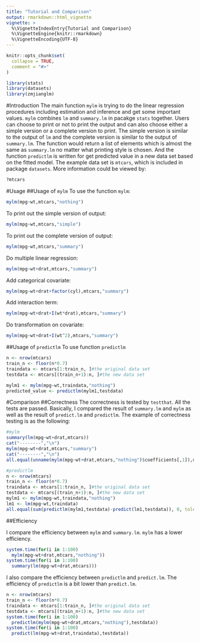 ```yaml
---
title: "Tutorial and Comparison"
output: rmarkdown::html_vignette
vignette: >
  %\VignetteIndexEntry{Tutorial and Comparison}
  %\VignetteEngine{knitr::rmarkdown}
  %\VignetteEncoding{UTF-8}
---
```


```r
knitr::opts_chunk$set(
  collapse = TRUE,
  comment = "#>"
)
```

```r
library(stats)
library(datasets)
library(zmjianglm)
```


#Introduction
The main function `mylm` is trying to do the linear regression procedures including estimation and inference and get some important values. `mylm` combines `lm` and `summary.lm` in pacakge `stats` together. Users can choose to print or not to print the output and can also choose either a simple version or a complete version to print. The simple version is similar to the output of `lm` and the complete version is similar to the output of `summary.lm`. The function would return a list of elements which is almost the same as `summary.lm` no matter what printing style is chosen.
And the function `predictlm` is written for get predicted value in a new data set based on the fitted model.
The example data set is `mtcars`, which is included in package `datasets`. More information could be viewed by:

```r
?mtcars
```

#Usage
##Usage of `mylm`
To use the function `mylm`:
```r
mylm(mpg~wt,mtcars,"nothing")
```
To print out the simple version of output:
```r
mylm(mpg~wt,mtcars,"simple")
```
To print out the complete version of output:
```r
mylm(mpg~wt,mtcars,"summary")
```
Do multiple linear regression:
```r
mylm(mpg~wt+drat,mtcars,"summary")
```
Add categorical covariate:
```r
mylm(mpg~wt+drat+factor(cyl),mtcars,"summary")
```
Add interaction term:
```r
mylm(mpg~wt+drat+I(wt*drat),mtcars,"summary")
```
Do transformation on covariate:
```r
mylm(mpg~wt+drat+I(wt^2),mtcars,"summary")
```

##Usage of `predictlm`
To use function `predictlm`
```r
n <- nrow(mtcars)
train_n <- floor(n*0.7)
traindata <- mtcars[1:train_n, ]#the original data set
testdata <- mtcars[(train_n+1):n, ]#the new data set

mylm1 <- mylm(mpg~wt,traindata,"nothing")
predicted_value <- predictlm(mylm1,testdata)
```

#Comparison
##Correctness
The correctness is tested by `testthat`. All the tests are passed. Basically, I compared the result of `summary.lm` and `mylm` as well as the result of `predict.lm` and `predictlm`. The example of correctness testing is as the following: 
```r
#mylm
summary(lm(mpg~wt+drat,mtcars))
cat("--------","\n")
mylm(mpg~wt+drat,mtcars,"summary")
cat("--------","\n")
all.equal(unname(mylm(mpg~wt+drat,mtcars,"nothing")$coefficients[,1]),unname(lm(mpg~wt+drat,mtcars)$coefficients), tolerance = 1e-6)
```

```r
#predictlm
n <- nrow(mtcars)
train_n <- floor(n*0.7)
traindata <- mtcars[1:train_n, ]#the original data set
testdata <- mtcars[(train_n+1):n, ]#the new data set
mylm1 <- mylm(mpg~wt,traindata,"nothing")
lm1 <- lm(mpg~wt,traindata)
all.equal(sum(predictlm(mylm1,testdata)-predict(lm1,testdata)), 0, tolerance = 1e-6)
```
##Efficiency

I compare the efficiency between `mylm` and `summary.lm`. `mylm` has a lower efficiency. 

```r
system.time(for(i in 1:100)
  mylm(mpg~wt+drat,mtcars,"nothing"))
system.time(for(i in 1:100)
  summary(lm(mpg~wt+drat,mtcars)))
```

I also compare the efficiency between `predictlm` and `predict.lm`. The efficiency of `predictlm` is a bit lower than `predict.lm`. 

```r
n <- nrow(mtcars)
train_n <- floor(n*0.7)
traindata <- mtcars[1:train_n, ]#the original data set
testdata <- mtcars[(train_n+1):n, ]#the new data set
system.time(for(i in 1:100)
  predictlm(mylm(mpg~wt+drat,mtcars,"nothing"),testdata))
system.time(for(i in 1:100)
  predict(lm(mpg~wt+drat,traindata),testdata))
```

